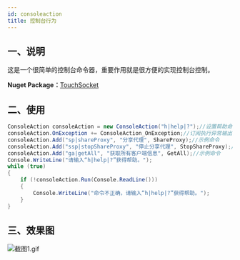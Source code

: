 ```yaml
---
id: consoleaction
title: 控制台行为
---
```


## 一、说明
这是一个很简单的控制台命令器，重要作用就是很方便的实现控制台控制。

**Nuget Package：**[TouchSocket](https://www.nuget.org/packages/TouchSocket/)
## 二、使用
```csharp
ConsoleAction consoleAction = new ConsoleAction("h|help|?");//设置帮助命令
consoleAction.OnException += ConsoleAction_OnException;//订阅执行异常输出
consoleAction.Add("sp|shareProxy", "分享代理", ShareProxy);//示例命令
consoleAction.Add("ssp|stopShareProxy", "停止分享代理", StopShareProxy);//示例命令
consoleAction.Add("ga|getAll", "获取所有客户端信息", GetAll);//示例命令
Console.WriteLine("请输入“h|help|?”获得帮助。");
while (true)
{
    if (!consoleAction.Run(Console.ReadLine()))
    {
        Console.WriteLine("命令不正确，请输入“h|help|?”获得帮助。");
    }
}
```
## 三、效果图
![](https://images.gitee.com/uploads/images/2022/0124/094722_a1bd8a90_8553710.gif#crop=0&crop=0&crop=1&crop=1&id=RLG69&originHeight=522&originWidth=986&originalType=binary&ratio=1&rotation=0&showTitle=false&status=done&style=none&title=)截图1.gif
